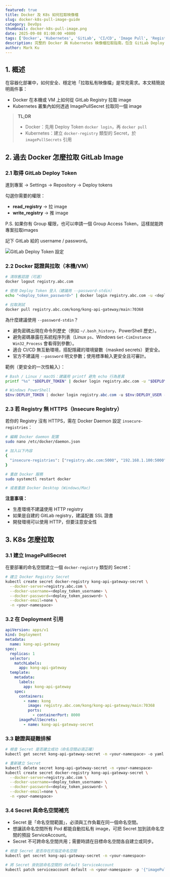 ```yaml
---
featured: true
title: Docker 及 K8s 如何拉取映像檔
slug: docker-k8s-pull-image-guide
category: DevOps
thumbnail: docker-k8s-pull-image.png
date: 2025-09-08 01:00:00 +0800
tags: ['Docker', 'Kubernetes', 'GitLab', 'CI/CD', 'Image Pull', 'Registry', 'Authentication', 'DevOps']
description: 完整的 Docker 與 Kubernetes 映像檔拉取指南，包含 GitLab Deploy Token 設定、認證配置、以及 GitLab Runner 在 K8s 上的三種建置方法比較。
author: Mark Ku
---
```


## 1. 概述

在容器化部署中，如何安全、穩定地「拉取私有映像檔」是常見需求。本文精簡說明兩件事：
- Docker 在本機或 VM 上如何從 GitLab Registry 拉取 image
- Kubernetes 叢集內如何透過 ImagePullSecret 拉取同一個 image

> **TL;DR**
>- Docker：先用 Deploy Token `docker login`，再 `docker pull`
>- Kubernetes：建立 `docker-registry` 類型的 Secret，於 `imagePullSecrets` 引用

## 2. 過去 Docker 怎麼拉取 GitLab Image

### 2.1 取得 GitLab Deploy Token

進到專案 → Settings → Repository → Deploy tokens

勾選你需要的權限：

- **read_registry** → 拉 image
- **write_registry** → 推 image

P.S. 如果你有 Group 權限，也可以申請一個 Group Access Token，這樣就能跨專案拉取images

記下 GitLab 給的 username / password。

![GitLab Deploy Token 設定](/api/attachments.redirect?id=64065cdc-f23b-4a2a-aebe-172a385ee6a2)

### 2.2 Docker 認證與拉取（本機/VM）

```bash
# 清除舊認證（可選）
docker logout registry.abc.com

# 使用 Deploy Token 登入（建議用 --password-stdin）
echo "<deploy_token_password>" | docker login registry.abc.com -u <deploy_token_username> --password-stdin

# 拉取測試
docker pull registry.abc.com/kong/kong-api-gateway/main:70368
```

為什麼建議使用 `--password-stdin`？

- 避免密碼出現在命令列歷史（例如 `~/.bash_history`、PowerShell 歷史）。
- 避免密碼暴露在系統程序列表（Linux `ps`、Windows `Get-CimInstance Win32_Process` 會看得到參數）。
- 適合 CI/CD 無互動環境，搭配隱藏的環境變數（masked secrets）更安全。
- 官方不建議用 `--password` 明文參數；使用標準輸入更安全且可審計。

範例（更安全的一次性輸入）：

```bash
# Bash / Linux / macOS：建議用 printf 避免 echo 行為差異
printf "%s" "$DEPLOY_TOKEN" | docker login registry.abc.com -u "$DEPLOY_USER" --password-stdin
```

```powershell
# Windows PowerShell
$Env:DEPLOY_TOKEN | docker login registry.abc.com -u $Env:DEPLOY_USER --password-stdin
```

### 2.3 若 Registry 無 HTTPS（Insecure Registry）

若你的 Registry 沒有 HTTPS，需在 Docker Daemon 設定 `insecure-registries`：

```bash
# 編輯 Docker daemon 配置
sudo nano /etc/docker/daemon.json

# 加入以下內容
{
  "insecure-registries": ["registry.abc.com:5000", "192.168.1.100:5000"]
}

# 重啟 Docker 服務
sudo systemctl restart docker

# 或者重啟 Docker Desktop (Windows/Mac)
```

**注意事項：**
- 生產環境不建議使用 HTTP registry
- 如果是自建的 GitLab registry，建議配置 SSL 證書
- 開發環境可以使用 HTTP，但要注意安全性

## 3. K8s 怎麼拉取

### 3.1 建立 ImagePullSecret

在要部署的命名空間建立一個 `docker-registry` 類型的 Secret：

```bash
# 建立 Docker Registry Secret
kubectl create secret docker-registry kong-api-gateway-secret \
  --docker-server=registry.abc.com \
  --docker-username=<deploy_token_username> \
  --docker-password=<deploy_token_password> \
  --docker-email=none \
  -n <your-namespace>
```

### 3.2 在 Deployment 引用

```yaml
apiVersion: apps/v1
kind: Deployment
metadata:
  name: kong-api-gateway
spec:
  replicas: 1
  selector:
    matchLabels:
      app: kong-api-gateway
  template:
    metadata:
      labels:
        app: kong-api-gateway
    spec:
      containers:
        - name: kong
          image: registry.abc.com/kong/kong-api-gateway/main:70368
          ports:
            - containerPort: 8000
      imagePullSecrets:
        - name: kong-api-gateway-secret
```

### 3.3 驗證與疑難排解

```bash
# 檢查 Secret 是否建立成功（命名空間必須正確）
kubectl get secret kong-api-gateway-secret -n <your-namespace> -o yaml

# 重新建立 Secret
kubectl delete secret kong-api-gateway-secret -n <your-namespace>
kubectl create secret docker-registry kong-api-gateway-secret \
  --docker-server=registry.abc.com \
  --docker-username=<deploy_token_username> \
  --docker-password=<deploy_token_password> \
  --docker-email=none \
  -n <your-namespace>
```

### 3.4 Secret 與命名空間補充

- Secret 是「命名空間範圍」，必須與工作負載在同一個命名空間。
- 想讓該命名空間所有 Pod 都能自動拉私有 image，可把 Secret 加到該命名空間的預設 ServiceAccount。
- Secret 不可跨命名空間共用；需要時請在目標命名空間各自建立或同步。

```bash
# 檢查 Secret 是否存在於指定命名空間
kubectl get secret kong-api-gateway-secret -n <your-namespace>

# 將 Secret 掛到該命名空間的 default ServiceAccount
kubectl patch serviceaccount default -n <your-namespace> -p '{"imagePullSecrets":[{"name":"kong-api-gateway-secret"}]}'
```
